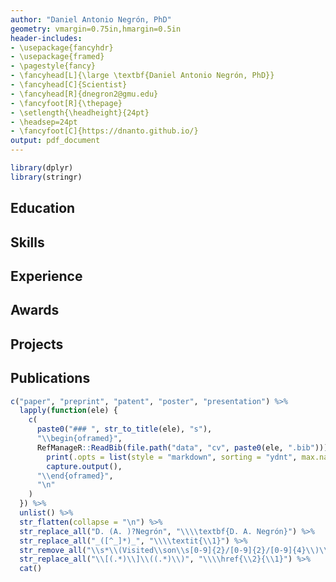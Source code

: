 ```yaml
---
author: "Daniel Antonio Negrón, PhD"
geometry: vmargin=0.75in,hmargin=0.5in
header-includes:
- \usepackage{fancyhdr}
- \usepackage{framed}
- \pagestyle{fancy}
- \fancyhead[L]{\large \textbf{Daniel Antonio Negrón, PhD}}
- \fancyhead[C]{Scientist}
- \fancyhead[R]{dnegron2@gmu.edu}
- \fancyfoot[R]{\thepage}
- \setlength{\headheight}{24pt}
- \headsep=24pt
- \fancyfoot[C]{https://dnanto.github.io/}
output: pdf_document
---
```


```r
library(dplyr)
library(stringr)
```

## Education \dotfill

\begin{oframed}
\textbf{George Mason University, School of Systems Biology} \hfill Fairfax, VA
\begin{leftbar}
\textit{PhD in Bioinformatics \& Computational Biology} \hfill Aug 2014 – May 2021 \break
Dissertation: Molecular Clock Analysis of Human Adenovirus \hfill \break
Chair: Dr. Donald Seto; Co-Chairs: Dr. Patrick Gillevet \& Dr. Sterling Thomas \hfill
\end{leftbar}

\textbf{Johns Hopkins University, Zanvyl Krieger School of Arts \& Sciences} \hfill Baltimore, MD
\begin{leftbar}
\textit{MS in Bioinformatics} \hfill Nov 2009 – Dec 2011 \break
Capstone: Parallel Algorithm for \textit{de novo} Co-Expression Networks from Microarray Data \hfill \break
Adviser: Dr. Thomas Koval; Supervisors: Dr. Sterling Thomas \& Dr. Catherine E. Campbell \hfill
\end{leftbar}

\textbf{Boston University, College of Arts \& Sciences} \hfill Boston, MA
\begin{leftbar}
\textit{BA in Biochemistry \& Molecular Biology, Minor in Computer Science} \hfill Sep 2005 – May 2009 \break
Project: Microsatellite junction counts are inversely proportional to unit size, gap, and edit distance \hfill \break
Adviser: Dr. Gary Benson \hfill \break
Project: Type-II superconductor simulator for magnetic vortex formation \hfill \break
Adviser: Dr. George Ogurek Zimmerman \hfill
\end{leftbar}
\end{oframed}

## Skills \dotfill

\begin{oframed}
\textbf{Biology} \hfill alignment, annotation, homology modeling, microarrays, omics, sequencing, PCR/LAMP, phylogenetics \break
\textbf{Computing} \hfill data structures, GPU, HPC, microcontrollers, multithreading, numerical methods, parallel, UI \break
\textbf{Programming} \hfill AWK, BASH, C, C++, C\#, GLSL, HTML, Java, JavaScript, jq, JSON, perl, python, XML \break
\textbf{Mathematics} \hfill calculus, geometry, linear algebra, MCMC, ML, signed-distance functions, statistics \break
\textbf{Reproducibility} \hfill Conda, Docker, Git, \LaTeX, pip, R Markdown, Snakemake, Spack, Zotero \break
\textbf{Database} \hfill BLAST+, ER modeling, PostgreSQL, SQL, SQLite \break
\textbf{Language} \hfill Spanish (native), Japanese (JLPT 5)
\end{oframed}

## Experience \dotfill

\begin{oframed}
\textbf{Noblis, Inc.} \hfill Reston, VA
\begin{leftbar}
\textit{Scientist} \hfill Oct 2011 – Present \break
Develop algorithms and program applications for the design and evaluation of molecular diagnostics such as PCR/LAMP assays and multiplexed antigen tests for biosurveillance with refinements based on BSL-II experimentation. Analyze laboratory data for microbial based food and fuel production. Consult on interdisciplinary client work across corporate mission areas, internal R\&D, and grant/proposal/patent submissions. Integrate advanced algorithms, machine learning, and statistics into reproducible and portable scientific workflows to generate publication quality reports. Design and supervise internship projects. \hfill \break
Recent and ongoing research projects include a phone app to interpret colorimetric LAMP assay and lateral flow immunoassay results using OpenCV, 3D-printed robot arm with computer vision for wet lab task automation (as PI), DNA-storage algorithm development (with patent submitted and experiment planned for the ISS), and AI-directed protein design with RFDiffusion, ProteinMPNN, AlphaFold, and laboratory validation. \hfill \break
As a cross-disciplinary scientist, past projects included microarray analysis, full-stack laboratory information management system (LIMS) development, expert system for well water remediation, stock trade automation, traffic congestion prediction, dark web social network analysis, statistical fingerprinting of nuclear fuel rods, forensic reverse-engineering of file formats, containerized computer virus scanning microservice frameworks (as PI), and efficient language detection on low-energy hardware. \hfill
\end{leftbar}
\begin{leftbar}
\textit{On-Call Technical Intern} \hfill Aug 2011 – Oct 2011 \break
Port algorithms to run on the CRAY XMT 2 supercomputer using the C programming language and compiler directives. Analyze \textit{P. aeruginosa} microarray data to identify virulence factors. Also analyzed protein microarray data of hemorrhagic fever viruses from the BSL-III laboratory data from GMU. \hfill
\end{leftbar}
\begin{leftbar}
\textit{Noblis/JHU Independent Research Project Fellowship} \hfill Jun 2011 – Aug 2011 \break
Upgrade an algorithm for the analysis of host-pathogen interaction networks from microarray data. Develop an MPI-enabled version for parallel execution. Analyze human-plague (\textit{Y. pestis}) microarray data to identify network motifs. \hfill
\end{leftbar}

\textbf{Infant \& Toddler Connection of Fairfax-Falls Church} \hfill Fairfax, VA
\begin{leftbar}
\textit{Administrative Assistant II / Data Analyst} \hfill Sep 2009 – Jun 2011 \break
Develop VBA macros for use with Microsoft Office applications. Automate administrative tasks using Windows batch scripts. Manage IT support at the Falls Church satellite site. \hfill
\end{leftbar}

\textbf{Boston University} \hfill Boston, MA
\begin{leftbar}
\textit{Laboratory for Biocomputing and Informatics} \hfill Sep 2008 – May 2009 \break
Conduct research under the supervision of Dr. Gary Benson. Implement algorithms in Java and python using distance scoring, sequence alignment, and spaced-seed searching to analyze microsatellite junctions and tandem repeat evolution. \hfill \break
\textit{Experimental Condensed Matter Physics} \hfill Sep 2008 – May 2009 \break
Conduct research under the supervision of Dr. George Ogurek Zimmerman. Program a type-II superconductor simulator to visualize phenomena related to magnetic field vortices in Java and python. Collaborate on the 2D implementation of the simulator and subsequently developed the 3D version. \hfill
\end{leftbar}
\end{oframed}

## Awards \dotfill

\begin{oframed}
\textbf{Noblis, Inc.} \hfill Reston, VA
\begin{leftbar}
\textit{Noblis Award for Excellence in Science and Technology} \hfill 2023 \break
For outstanding thought leadership and scientific contributions that advance and solve complex challenges on missions ranging from biodefense to cyber defense. \hfill
\end{leftbar}
\begin{leftbar}
\textit{Board of Trustees' Award for Excellence} \hfill 2021 \break
For contributions to the Northern Virginia Innovation Exchange (NVIX). \hfill
\end{leftbar}
\begin{leftbar}
\textit{Noblis Hackathon Honorable Mention} \hfill 2017  \break
Participated as part of team "Ghost in the Shell Script" in the 24-hr hackathon to improve the search algorithm of the RASMAS medical recall system. The Java solution employed an n-gram indexing strategy for calculating Jaccard similarity. \hfill
\end{leftbar}
\end{oframed}

## Projects \dotfill

\begin{oframed}
\textbf{Homebrewing} \hfill
\begin{leftbar}
\textit{Makgeolli} \hfill Jan 2023 - Present \break
Brew traditional Korean rice wine. Developed an Arduino fermentation monitoring system combining an optoisolator and digital scale to track airlock bubble evolution and mass change over time and write logs to an SD card. Received funds from the Noblis Sponsored Research program to sequence samples and develop LAMP assays for microbes critical to the multiple parallel fermentation process. Results were presented as a talk at ASM 2024 in Atlanta, GA. \hfill
\end{leftbar}

\textbf{Capsid Modeling} \hfill
\begin{leftbar}
\textit{Render viral capsids using Caspar-Klug Theory} \hfill May 2020 – Present \break
In the browser with JavaScript to export SVG diagrams (democapsid @ https://dnanto.github.io/democapsid/app.html). On the GPU with GLSL for realtime renders (protocapsid @ https://www.shadertoy.com/view/dlsGRH). \hfill
\end{leftbar}

\textbf{District Broomball Statistics} \hfill
\begin{leftbar}
\textit{Database and website for league statistics} \hfill Jun 2019 – Present \break
Design ER model, SQLite database, and R code with novel assist network visualizations for league statistics and website generation (https://github.com/dnanto/broomball). \hfill
\end{leftbar}
\end{oframed}

## Publications \dotfill

```r
c("paper", "preprint", "patent", "poster", "presentation") %>%
  lapply(function(ele) {
    c(
      paste0("### ", str_to_title(ele), "s"),
      "\\begin{oframed}",
      RefManageR::ReadBib(file.path("data", "cv", paste0(ele, ".bib"))) %>%
        print(.opts = list(style = "markdown", sorting = "ydnt", max.names = Inf)) %>%
        capture.output(),
      "\\end{oframed}",
      "\n"
    )
  }) %>%
  unlist() %>%
  str_flatten(collapse = "\n") %>%
  str_replace_all("D. (A. )?Negrón", "\\\\textbf{D. A. Negrón}") %>%
  str_replace_all("_([^_]*)_", "\\\\textit{\\1}") %>%
  str_remove_all("\\s*\\(Visited\\son\\s[0-9]{2}/[0-9]{2}/[0-9]{4}\\)\\.") %>%
  str_replace_all("\\[(.*)\\]\\((.*)\\)", "\\\\href{\\2}{\\1}") %>%
  cat()
```
